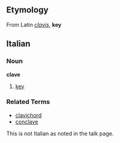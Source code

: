 ==Etymology==
From Latin ''[[clavis]]'', '''key'''

==Italian==
===Noun===
'''clave'''

# [[key]]

===Related Terms===
*[[clavichord]]
*[[conclave]]

{{rfc}} This is not Italian as noted in the talk page.